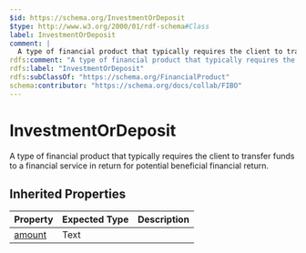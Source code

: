```yaml
---
$id: https://schema.org/InvestmentOrDeposit
$type: http://www.w3.org/2000/01/rdf-schema#Class
label: InvestmentOrDeposit
comment: |
  A type of financial product that typically requires the client to transfer funds to a financial service in return for potential beneficial financial return.
rdfs:comment: "A type of financial product that typically requires the client to transfer funds to a financial service in return for potential beneficial financial return."
rdfs:label: "InvestmentOrDeposit"
rdfs:subClassOf: "https://schema.org/FinancialProduct"
schema:contributor: "https://schema.org/docs/collab/FIBO"
---
```


# InvestmentOrDeposit

A type of financial product that typically requires the client to transfer funds to a financial service in return for potential beneficial financial return.

## Inherited Properties

| Property | Expected Type | Description |
| --- | --- | --- |
| [amount](https://schema.org/amount) | Text |  |
